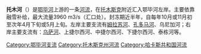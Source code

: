 {{Infobox river
|name=托木河
|image=Tom bei Tomsk.jpg
|image_size=250px
|image_caption=托木河流经[[托木斯克|托木斯克]]的一段
|map=Tom river.png
|map_size=250px
|map_caption=流域圖
|length=827公里
|source1_elevation=
|discharge1_avg=<!-- 每秒 立方米 -->
|basin_size=61200平方公里
|source1_location=[[阿巴坎山|阿巴坎山]]西坡
|mouth_location=[[鄂毕河|鄂毕河]]
|basin_countries=俄羅斯[[托木斯克州|托木斯克州]]
}}

'''托木河'''（{{lang|ru|Томь}}）是[[鄂毕河|鄂毕河]]上游的一条[[河流|河流]]，在[[托木斯克|托木斯克]]附近汇入鄂毕河左岸。主要依靠融雪补给，最大流量3960 m3/s（汇口处）。封冻期近半年，自每年10月或11月初至次年4月下旬或5月上旬。左岸主要支流有[[姆拉苏河|姆拉苏河]]、[[孔多马河|孔多马河]]、乌尼加河；右岸主要支流有：[[烏薩河_(托木河支流)|乌萨河]]、上捷尔西河、中捷尔西河、下捷尔西河、泰栋河等。

{{鄂畢河|nocat}}
{{Authority control}}
[[Category:鄂毕河支流|Category:鄂毕河支流]]
[[Category:托木斯克州河流|Category:托木斯克州河流]]
[[Category:哈卡斯共和国河流|Category:哈卡斯共和国河流]]